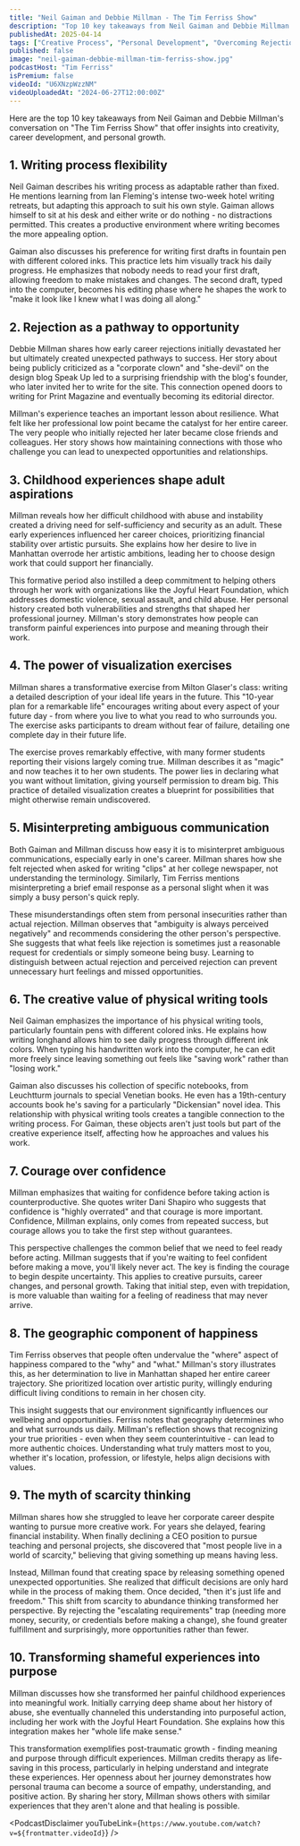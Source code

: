 ```yaml
---
title: "Neil Gaiman and Debbie Millman - The Tim Ferriss Show"
description: "Top 10 key takeaways from Neil Gaiman and Debbie Millman's conversation on "The Tim Ferriss Show" that offer insights into creativity, career development, and personal growth."
publishedAt: 2025-04-14
tags: ["Creative Process", "Personal Development", "Overcoming Rejection"]
published: false
image: "neil-gaiman-debbie-millman-tim-ferriss-show.jpg"
podcastHost: "Tim Ferriss"
isPremium: false
videoId: "U6XNzpWzzNM"
videoUploadedAt: "2024-06-27T12:00:00Z"
---
```



<PodcastSummaryPageLayout frontmatter={frontmatter}>
Here are the top 10 key takeaways from Neil Gaiman and Debbie Millman's conversation on "The Tim Ferriss Show" that offer insights into creativity, career development, and personal growth.

## 1. Writing process flexibility

Neil Gaiman describes his writing process as adaptable rather than fixed. He mentions learning from Ian Fleming's intense two-week hotel writing retreats, but adapting this approach to suit his own style. Gaiman allows himself to sit at his desk and either write or do nothing - no distractions permitted. This creates a productive environment where writing becomes the more appealing option.

Gaiman also discusses his preference for writing first drafts in fountain pen with different colored inks. This practice lets him visually track his daily progress. He emphasizes that nobody needs to read your first draft, allowing freedom to make mistakes and changes. The second draft, typed into the computer, becomes his editing phase where he shapes the work to "make it look like I knew what I was doing all along."

## 2. Rejection as a pathway to opportunity

Debbie Millman shares how early career rejections initially devastated her but ultimately created unexpected pathways to success. Her story about being publicly criticized as a "corporate clown" and "she-devil" on the design blog Speak Up led to a surprising friendship with the blog's founder, who later invited her to write for the site. This connection opened doors to writing for Print Magazine and eventually becoming its editorial director.

Millman's experience teaches an important lesson about resilience. What felt like her professional low point became the catalyst for her entire career. The very people who initially rejected her later became close friends and colleagues. Her story shows how maintaining connections with those who challenge you can lead to unexpected opportunities and relationships.

## 3. Childhood experiences shape adult aspirations

Millman reveals how her difficult childhood with abuse and instability created a driving need for self-sufficiency and security as an adult. These early experiences influenced her career choices, prioritizing financial stability over artistic pursuits. She explains how her desire to live in Manhattan overrode her artistic ambitions, leading her to choose design work that could support her financially.

This formative period also instilled a deep commitment to helping others through her work with organizations like the Joyful Heart Foundation, which addresses domestic violence, sexual assault, and child abuse. Her personal history created both vulnerabilities and strengths that shaped her professional journey. Millman's story demonstrates how people can transform painful experiences into purpose and meaning through their work.

## 4. The power of visualization exercises

Millman shares a transformative exercise from Milton Glaser's class: writing a detailed description of your ideal life years in the future. This "10-year plan for a remarkable life" encourages writing about every aspect of your future day - from where you live to what you read to who surrounds you. The exercise asks participants to dream without fear of failure, detailing one complete day in their future life.

The exercise proves remarkably effective, with many former students reporting their visions largely coming true. Millman describes it as "magic" and now teaches it to her own students. The power lies in declaring what you want without limitation, giving yourself permission to dream big. This practice of detailed visualization creates a blueprint for possibilities that might otherwise remain undiscovered.

## 5. Misinterpreting ambiguous communication

Both Gaiman and Millman discuss how easy it is to misinterpret ambiguous communications, especially early in one's career. Millman shares how she felt rejected when asked for writing "clips" at her college newspaper, not understanding the terminology. Similarly, Tim Ferriss mentions misinterpreting a brief email response as a personal slight when it was simply a busy person's quick reply.

These misunderstandings often stem from personal insecurities rather than actual rejection. Millman observes that "ambiguity is always perceived negatively" and recommends considering the other person's perspective. She suggests that what feels like rejection is sometimes just a reasonable request for credentials or simply someone being busy. Learning to distinguish between actual rejection and perceived rejection can prevent unnecessary hurt feelings and missed opportunities.

## 6. The creative value of physical writing tools

Neil Gaiman emphasizes the importance of his physical writing tools, particularly fountain pens with different colored inks. He explains how writing longhand allows him to see daily progress through different ink colors. When typing his handwritten work into the computer, he can edit more freely since leaving something out feels like "saving work" rather than "losing work."

Gaiman also discusses his collection of specific notebooks, from Leuchtturm journals to special Venetian books. He even has a 19th-century accounts book he's saving for a particularly "Dickensian" novel idea. This relationship with physical writing tools creates a tangible connection to the writing process. For Gaiman, these objects aren't just tools but part of the creative experience itself, affecting how he approaches and values his work.

## 7. Courage over confidence

Millman emphasizes that waiting for confidence before taking action is counterproductive. She quotes writer Dani Shapiro who suggests that confidence is "highly overrated" and that courage is more important. Confidence, Millman explains, only comes from repeated success, but courage allows you to take the first step without guarantees.

This perspective challenges the common belief that we need to feel ready before acting. Millman suggests that if you're waiting to feel confident before making a move, you'll likely never act. The key is finding the courage to begin despite uncertainty. This applies to creative pursuits, career changes, and personal growth. Taking that initial step, even with trepidation, is more valuable than waiting for a feeling of readiness that may never arrive.

## 8. The geographic component of happiness

Tim Ferriss observes that people often undervalue the "where" aspect of happiness compared to the "why" and "what." Millman's story illustrates this, as her determination to live in Manhattan shaped her entire career trajectory. She prioritized location over artistic purity, willingly enduring difficult living conditions to remain in her chosen city.

This insight suggests that our environment significantly influences our wellbeing and opportunities. Ferriss notes that geography determines who and what surrounds us daily. Millman's reflection shows that recognizing your true priorities - even when they seem counterintuitive - can lead to more authentic choices. Understanding what truly matters most to you, whether it's location, profession, or lifestyle, helps align decisions with values.

## 9. The myth of scarcity thinking

Millman shares how she struggled to leave her corporate career despite wanting to pursue more creative work. For years she delayed, fearing financial instability. When finally declining a CEO position to pursue teaching and personal projects, she discovered that "most people live in a world of scarcity," believing that giving something up means having less.

Instead, Millman found that creating space by releasing something opened unexpected opportunities. She realized that difficult decisions are only hard while in the process of making them. Once decided, "then it's just life and freedom." This shift from scarcity to abundance thinking transformed her perspective. By rejecting the "escalating requirements" trap (needing more money, security, or credentials before making a change), she found greater fulfillment and surprisingly, more opportunities rather than fewer.

## 10. Transforming shameful experiences into purpose

Millman discusses how she transformed her painful childhood experiences into meaningful work. Initially carrying deep shame about her history of abuse, she eventually channeled this understanding into purposeful action, including her work with the Joyful Heart Foundation. She explains how this integration makes her "whole life make sense."

This transformation exemplifies post-traumatic growth - finding meaning and purpose through difficult experiences. Millman credits therapy as life-saving in this process, particularly in helping understand and integrate these experiences. Her openness about her journey demonstrates how personal trauma can become a source of empathy, understanding, and positive action. By sharing her story, Millman shows others with similar experiences that they aren't alone and that healing is possible.

<PodcastDisclaimer
  youTubeLink={`https://www.youtube.com/watch?v=${frontmatter.videoId}`}
/>

</PodcastSummaryPageLayout>
